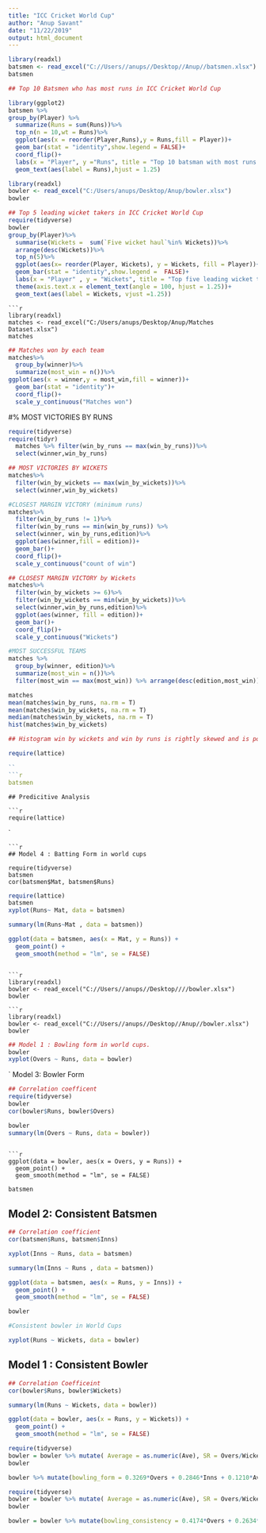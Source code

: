 ---
title: "ICC Cricket World Cup"
author: "Anup Savant"
date: "11/22/2019"
output: html_document
---

```{r}
library(readxl)
batsmen <- read_excel("C://Users//anups//Desktop//Anup//batsmen.xlsx")
batsmen
```
```{r}
## Top 10 Batsmen who has most runs in ICC Cricket World Cup

library(ggplot2)
batsmen %>%
group_by(Player) %>%
  summarize(Runs = sum(Runs))%>%
  top_n(n = 10,wt = Runs)%>%
  ggplot(aes(x = reorder(Player,Runs),y = Runs,fill = Player))+
  geom_bar(stat = "identity",show.legend = FALSE)+
  coord_flip()+
  labs(x = "Player", y ="Runs", title = "Top 10 batsman with most runs in ICC Cricket World Cup")+
  geom_text(aes(label = Runs),hjust = 1.25)
```
```{r}
library(readxl)
bowler <- read_excel("C:/Users/anups/Desktop/Anup/bowler.xlsx")
bowler
```
```{r}
## Top 5 leading wicket takers in ICC Cricket World Cup
require(tidyverse)
bowler
group_by(Player)%>%
  summarise(Wickets =  sum(`Five wicket haul`%in% Wickets))%>%
  arrange(desc(Wickets))%>%
  top_n(5)%>%
  ggplot(aes(x= reorder(Player, Wickets), y = Wickets, fill = Player))+
  geom_bar(stat = "identity",show.legend =  FALSE)+
  labs(x = "Player" , y = "Wickets", title = "Top five leading wicket takers in ICC Cricket World Cup")+
  theme(axis.text.x = element_text(angle = 100, hjust = 1.25))+
  geom_text(aes(label = Wickets, vjust =1.25))

```
```
```{r}
library(readxl)
matches <- read_excel("C:/Users/anups/Desktop/Anup/Matches Dataset.xlsx")
matches
```
```{r}
## Matches won by each team
matches%>%
  group_by(winner)%>%
  summarize(most_win = n())%>%
ggplot(aes(x = winner,y = most_win,fill = winner))+
  geom_bar(stat = "identity")+
  coord_flip()+
  scale_y_continuous("Matches won")
```

#% MOST VICTORIES BY RUNS
```{r}
require(tidyverse)
require(tidyr)
  matches %>% filter(win_by_runs == max(win_by_runs))%>%
  select(winner,win_by_runs)
```

```{r}
## MOST VICTORIES BY WICKETS
matches%>% 
  filter(win_by_wickets == max(win_by_wickets))%>%
  select(winner,win_by_wickets)
```
```{r}
#CLOSEST MARGIN VICTORY (minimum runs)
matches%>%
  filter(win_by_runs != 1)%>%
  filter(win_by_runs == min(win_by_runs)) %>%
  select(winner, win_by_runs,edition)%>%
  ggplot(aes(winner,fill = edition))+
  geom_bar()+
  coord_flip()+
  scale_y_continuous("count of win")
```
```{r}
## CLOSEST MARGIN VICTORY by Wickets
matches%>%
  filter(win_by_wickets >= 6)%>%
  filter(win_by_wickets == min(win_by_wickets))%>%
  select(winner,win_by_runs,edition)%>%
  ggplot(aes(winner, fill = edition))+
  geom_bar()+
  coord_flip()+
  scale_y_continuous("Wickets")
```
```{r}
#MOST SUCCESSFUL TEAMS
matches %>% 
  group_by(winner, edition)%>%
  summarize(most_win = n())%>%
  filter(most_win == max(most_win)) %>% arrange(desc(edition,most_win))
```

```{r}
matches
mean(matches$win_by_runs, na.rm = T)
mean(matches$win_by_wickets, na.rm = T)
median(matches$win_by_wickets, na.rm = T)
hist(matches$win_by_wickets)

## Histogram win by wickets and win by runs is rightly skewed and is positively skewed.
```



```{r}
require(lattice)

``
```{r}
batsmen
```

```
## Predicitive Analysis

```{r}
require(lattice)
```

`
```
```{r}
## Model 4 : Batting Form in world cups

require(tidyverse)
batsmen
cor(batsmen$Mat, batsmen$Runs)
```

```{r}
require(lattice)
batsmen
xyplot(Runs~ Mat, data = batsmen)

```

```{r}
summary(lm(Runs~Mat , data = batsmen))

```

```{r}
ggplot(data = batsmen, aes(x = Mat, y = Runs)) +
  geom_point() + 
  geom_smooth(method = "lm", se = FALSE)

```

```

```{r}
library(readxl)
bowler <- read_excel("C://Users//anups//Desktop////bowler.xlsx")
bowler
```
```
```{r}
library(readxl)
bowler <- read_excel("C://Users//anups//Desktop//Anup//bowler.xlsx")
bowler
```

```{r}
## Model 1 : Bowling form in world cups.
bowler
xyplot(Overs ~ Runs, data = bowler)
```
`
Model 3: Bowler Form
```{r}
## Correlation coefficent
require(tidyverse)
bowler
cor(bowler$Runs, bowler$Overs)
```


```{r}
bowler
summary(lm(Overs ~ Runs, data = bowler))
```

```

```{r}
ggplot(data = bowler, aes(x = Overs, y = Runs)) +
  geom_point() + 
  geom_smooth(method = "lm", se = FALSE)
```

```{r}
batsmen
```

## Model 2: Consistent Batsmen
```{r}
## Correlation coefficient 
cor(batsmen$Runs, batsmen$Inns)
```

```{r}

xyplot(Inns ~ Runs, data = batsmen)
```

```{r}
summary(lm(Inns ~ Runs , data = batsmen))
```


```{r}
ggplot(data = batsmen, aes(x = Runs, y = Inns)) +
  geom_point() + 
  geom_smooth(method = "lm", se = FALSE)
```
```{r}
bowler
```
```{r}
#Consistent bowler in World Cups

xyplot(Runs ~ Wickets, data = bowler)
```

## Model 1 : Consistent Bowler
```{r}
## Correlation Coefficeint
cor(bowler$Runs, bowler$Wickets)

```

```{r}
summary(lm(Runs ~ Wickets, data = bowler))
```

```{r}
ggplot(data = bowler, aes(x = Runs, y = Wickets)) +
  geom_point() + 
  geom_smooth(method = "lm", se = FALSE)
```

```{r}
require(tidyverse)
bowler = bowler %>% mutate( Average = as.numeric(Ave), SR = Overs/Wickets)
bowler

bowler %>% mutate(bowling_form = 0.3269*Overs + 0.2846*Inns + 0.1210*Average +0.1877*SR + 0.0798*`Five wicket haul`) %>% arrange(bowling_form)
```

```{r}
require(tidyverse)
bowler = bowler %>% mutate( Average = as.numeric(Ave), SR = Overs/Wickets)
bowler

bowler = bowler %>% mutate(bowling_consistency = 0.4174*Overs + 0.2634*Inns + 0.1602*SR +0.0975*Average + 0.0615*`Five wicket haul`) %>% arrange(bowling_consistency)
```


